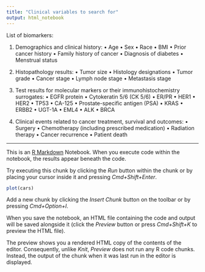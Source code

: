 ```yaml
---
title: "Clinical variables to search for"
output: html_notebook
---
```



List of biomarkers:

1.    Demographics and clinical history:
•    Age
•    Sex
•    Race
•    BMI
•    Prior cancer history
•    Family history of cancer
•    Diagnosis of diabetes
•    Menstrual status

2. Histopathology results:
•    Tumor size
•    Histology designations
•    Tumor grade
•    Cancer stage
•    Lymph node stage
•    Metastasis stage

3. Test results for molecular markers or their immunohistochemistry 
surrogates:
•    EGFR protein
•    Cytokeratin 5/6 (CK 5/6)
•    ER/PR
•    HER1
•    HER2
•    TP53
•    CA-125
•    Prostate-specific antigen (PSA)
•    KRAS
•    ERBB2
•    UGT-1A
•    EML4
•    ALK
•    BRCA

4. Clinical events related to cancer treatment, survival and outcomes:
•    Surgery
•    Chemotherapy (including prescribed medication)
•    Radiation therapy
•    Cancer recurrence
•    Patient death







---

This is an [R Markdown](http://rmarkdown.rstudio.com) Notebook. When you execute code within the notebook, the results appear beneath the code. 

Try executing this chunk by clicking the *Run* button within the chunk or by placing your cursor inside it and pressing *Cmd+Shift+Enter*. 

```r
plot(cars)
```

Add a new chunk by clicking the *Insert Chunk* button on the toolbar or by pressing *Cmd+Option+I*.

When you save the notebook, an HTML file containing the code and output will be saved alongside it (click the *Preview* button or press *Cmd+Shift+K* to preview the HTML file). 

The preview shows you a rendered HTML copy of the contents of the editor. Consequently, unlike *Knit*, *Preview* does not run any R code chunks. Instead, the output of the chunk when it was last run in the editor is displayed.

